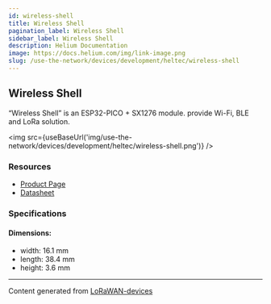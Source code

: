 ```yaml
---
id: wireless-shell
title: Wireless Shell
pagination_label: Wireless Shell
sidebar_label: Wireless Shell
description: Helium Documentation
image: https://docs.helium.com/img/link-image.png
slug: /use-the-network/devices/development/heltec/wireless-shell
---
```



## Wireless Shell

“Wireless Shell” is an ESP32-PICO + SX1276 module. provide Wi-Fi, BLE and LoRa solution.

<img src={useBaseUrl('img/use-the-network/devices/development/heltec/wireless-shell.png')} />

### Resources

- [Product Page](https://heltec.org/project/wireless-shell/)
- [Datasheet](https://heltec.org/project/wireless-shell/#1552557147424-7f1ec-5c651922-b0bb7490-e31d)

### Specifications

#### Dimensions:

- width: 16.1 mm
- length: 38.4 mm
- height: 3.6 mm

---

Content generated from [LoRaWAN-devices](https://github.com/TheThingsNetwork/lorawan-devices)
